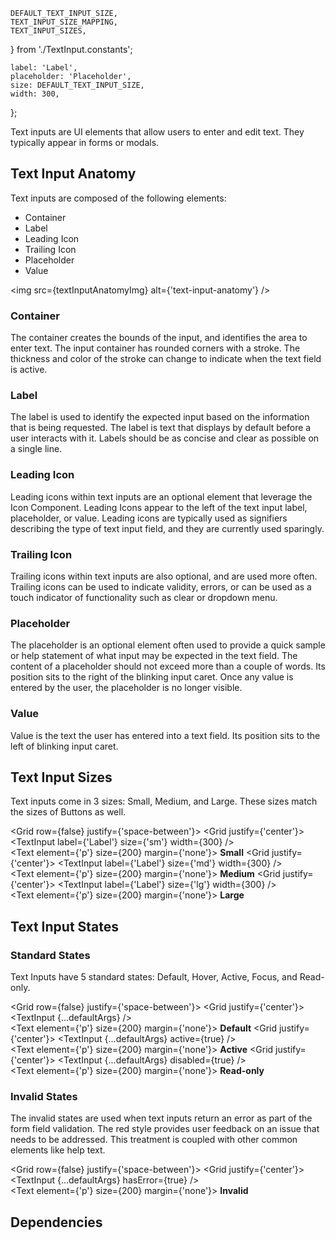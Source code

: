     DEFAULT_TEXT_INPUT_SIZE,
    TEXT_INPUT_SIZE_MAPPING,
    TEXT_INPUT_SIZES,
} from './TextInput.constants';

    label: 'Label',
    placeholder: 'Placeholder',
    size: DEFAULT_TEXT_INPUT_SIZE,
    width: 300,
};

<Meta component={TextInput} title="Components/TextInput" />

<Title>Text Inputs</Title>

<Subtitle>
    Text inputs are UI elements that allow users to enter and edit text. They typically appear in
    forms or modals.
</Subtitle>

## Text Input Anatomy

Text inputs are composed of the following elements:

-   Container
-   Label
-   Leading Icon
-   Trailing Icon
-   Placeholder
-   Value

<img src={textInputAnatomyImg} alt={'text-input-anatomy'} />

### Container

The container creates the bounds of the input, and identifies the area to enter text. The input container has rounded corners with a stroke. The thickness and color of the stroke can change to indicate when the text field is active.

### Label

The label is used to identify the expected input based on the information that is being requested. The label is text that displays by default before a user interacts with it. Labels should be as concise and clear as possible on a single line.

### Leading Icon

Leading icons within text inputs are an optional element that leverage the Icon Component. Leading Icons appear to the left of the text input label, placeholder, or value. Leading icons are typically used as signifiers describing the type of text input field, and they are currently used sparingly.

### Trailing Icon

Trailing icons within text inputs are also optional, and are used more often. Trailing icons can be used to indicate validity, errors, or can be used as a touch indicator of functionality such as clear or dropdown menu.

### Placeholder

The placeholder is an optional element often used to provide a quick sample or help statement of what input may be expected in the text field. The content of a placeholder should not exceed more than a couple of words. Its position sits to the right of the blinking input caret. Once any value is entered by the user, the placeholder is no longer visible.

### Value

Value is the text the user has entered into a text field. Its position sits to the left of blinking input caret.

## Text Input Sizes

Text inputs come in 3 sizes: Small, Medium, and Large. These sizes match the sizes of Buttons as well.

<Grid row={false} justify={'space-between'}>
    <Grid justify={'center'}>
        <TextInput label={'Label'} size={'sm'} width={300} />
        <br />
        <Text element={'p'} size={200} margin={'none'}>
            <strong>Small</strong>
        </Text>
    </Grid>
    <Grid justify={'center'}>
        <TextInput label={'Label'} size={'md'} width={300} />
        <br />
        <Text element={'p'} size={200} margin={'none'}>
            <strong>Medium</strong>
        </Text>
    </Grid>
    <Grid justify={'center'}>
        <TextInput label={'Label'} size={'lg'} width={300} />
        <br />
        <Text element={'p'} size={200} margin={'none'}>
            <strong>Large</strong>
        </Text>
    </Grid>
</Grid>

## Text Input States

### Standard States

Text Inputs have 5 standard states: Default, Hover, Active, Focus, and Read-only.

<Grid row={false} justify={'space-between'}>
    <Grid justify={'center'}>
        <TextInput {...defaultArgs} />
        <br />
        <Text element={'p'} size={200} margin={'none'}>
            <strong>Default</strong>
        </Text>
    </Grid>
    <Grid justify={'center'}>
        <TextInput {...defaultArgs} active={true} />
        <br />
        <Text element={'p'} size={200} margin={'none'}>
            <strong>Active</strong>
        </Text>
    </Grid>
    <Grid justify={'center'}>
        <TextInput {...defaultArgs} disabled={true} />
        <br />
        <Text element={'p'} size={200} margin={'none'}>
            <strong>Read-only</strong>
        </Text>
    </Grid>
</Grid>

### Invalid States

The invalid states are used when text inputs return an error as part of the form field validation. The red style provides user feedback on an issue that needs to be addressed. This treatment is coupled with other common elements like help text.

<Grid row={false} justify={'space-between'}>
    <Grid justify={'center'}>
        <TextInput {...defaultArgs} hasError={true} />
        <br />
        <Text element={'p'} size={200} margin={'none'}>
            <strong>Invalid</strong>
        </Text>
    </Grid>
</Grid>

## Dependencies

<ArgsTable of={TextInput} exclude={[...DEFAULT_ARGUMENT_STABLE_EXCLUSION]} />

<Canvas hidden>
    <Story
        name="Default"
        argTypes={Utils.hideStyledComponentProperties({
            label: { control: { type: 'text' } },
            size: { control: { type: 'radio', options: TEXT_INPUT_SIZES } },
            hasError: { control: { type: 'boolean' } },
            disabled: { control: { type: 'boolean' } },
            active: { control: { type: 'boolean' } },
            className: { table: { disable: true } },
            onClick: { action: 'clicked', table: { disable: true } },
        })}
        args={{
            ...defaultArgs,
        }}
    >
        {(args) => <TextInput {...args} />}
    </Story>
</Canvas>
